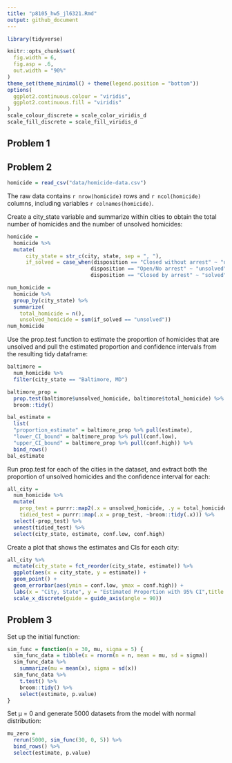 ```yaml
---
title: "p8105_hw5_jl6321.Rmd"
output: github_document
---
```


```r
library(tidyverse)

knitr::opts_chunk$set(
  fig.width = 6,
  fig.asp = .6,
  out.width = "90%"
)
theme_set(theme_minimal() + theme(legend.position = "bottom"))
options(
  ggplot2.continuous.colour = "viridis",
  ggplot2.continuous.fill = "viridis"
)
scale_colour_discrete = scale_color_viridis_d
scale_fill_discrete = scale_fill_viridis_d
```


## Problem 1



## Problem 2

```r
homicide = read_csv("data/homicide-data.csv")
```

The raw data contains `r nrow(homicide)` rows and `r ncol(homicide)` columns, including variables `r colnames(homicide)`. 

Create a city_state variable and summarize within cities to obtain the total number of homicides and the number of unsolved homicides: 

```r
homicide = 
  homicide %>% 
  mutate(
      city_state = str_c(city, state, sep = ", "),
      if_solved = case_when(disposition == "Closed without arrest" ~ "unsolved", 
                           disposition == "Open/No arrest" ~ "unsolved", 
                           disposition == "Closed by arrest" ~ "solved"))

num_homicide = 
  homicide %>% 
  group_by(city_state) %>% 
  summarize(
    total_homicide = n(), 
    unsolved_homicide = sum(if_solved == "unsolved")) 
num_homicide
```

Use the prop.test function to estimate the proportion of homicides that are unsolved and pull the estimated proportion and confidence intervals from the resulting tidy dataframe: 

```r
baltimore = 
  num_homicide %>% 
  filter(city_state == "Baltimore, MD") 

baltimore_prop = 
  prop.test(baltimore$unsolved_homicide, baltimore$total_homicide) %>% 
  broom::tidy()

bal_estimate = 
  list(
  "proportion_estimate" = baltimore_prop %>% pull(estimate), 
  "lower_CI_bound" = baltimore_prop %>% pull(conf.low), 
  "upper_CI_bound" = baltimore_prop %>% pull(conf.high)) %>% 
  bind_rows()
bal_estimate
```

Run prop.test for each of the cities in the dataset, and extract both the proportion of unsolved homicides and the confidence interval for each: 

```r
all_city = 
  num_homicide %>% 
  mutate(
    prop_test = purrr::map2(.x = unsolved_homicide, .y = total_homicide,  ~prop.test(x = .x, n = .y)), 
    tidied_test = purrr::map(.x = prop_test, ~broom::tidy(.x))) %>% 
  select(-prop_test) %>% 
  unnest(tidied_test) %>% 
  select(city_state, estimate, conf.low, conf.high) 
```

Create a plot that shows the estimates and CIs for each city: 

```r
all_city %>% 
  mutate(city_state = fct_reorder(city_state, estimate)) %>% 
  ggplot(aes(x = city_state, y = estimate)) +
  geom_point() + 
  geom_errorbar(aes(ymin = conf.low, ymax = conf.high)) + 
  labs(x = "City, State", y = "Estimated Proportion with 95% CI",title = "Unsolved Homicides") + 
  scale_x_discrete(guide = guide_axis(angle = 90)) 
```


## Problem 3

Set up the initial function: 

```r
sim_func = function(n = 30, mu, sigma = 5) {
  sim_func_data = tibble(x = rnorm(n = n, mean = mu, sd = sigma)) 
  sim_func_data %>% 
    summarize(mu = mean(x), sigma = sd(x))
  sim_func_data %>% 
    t.test() %>% 
    broom::tidy() %>% 
    select(estimate, p.value)
}
```

Set μ = 0 and generate 5000 datasets from the model with normal distribution: 

```r
mu_zero = 
  rerun(5000, sim_func(30, 0, 5)) %>% 
  bind_rows() %>% 
  select(estimate, p.value) 
```


